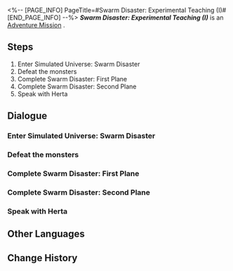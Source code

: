 <%-- [PAGE_INFO]
PageTitle=#Swarm Disaster: Experimental Teaching (I)#
[END_PAGE_INFO] --%>
{{Stub|Dialogue.}}
{{Mission Infobox
|id            = 8013101
|title         = 
|image         = <!--Mission Swarm Disaster Experimental Teaching (I).png-->
|type          = Adventure
|event_name    = 
|chapter       = 
|requirements  = [[Adventure Mission]] ''[[Swarm Disaster: The Beginning]]'' completed
|summary       = <!--official mission summary from Fate's Atlas-->
|characters    = Trailblazer
|startLocation = [[<!--starting world-->]] - [[<!--starting area-->]]
|world         = <!--starting world-->
|area          = <!--starting area-->
|prev          = Swarm Disaster: The Beginning
|next          = Swarm Disaster: Experimental Teaching (II)
|rewards       = Credit*10,000
}}
'''''Swarm Disaster: Experimental Teaching (I)''''' is an [[Adventure Mission]]<!--in [world]-->.

==Steps==
# Enter Simulated Universe: Swarm Disaster
# Defeat the monsters
# Complete Swarm Disaster: First Plane
# Complete Swarm Disaster: Second Plane
# Speak with Herta

<!--
==Gameplay Notes==

--><!--
==Trial Character==

-->
==Dialogue==
{{Stub Dialogue}}
{{Dialogue Start}}
:{{tx}}
{{Dialogue End}}

===Enter Simulated Universe: Swarm Disaster===
{{Mission Description|type=adventure|location=<!--to be added-->|update|Herta, Ruan Mei, Screwllum, and Stephen have joined forces to bring about the Simulated Universe's first major update! The geniuses added a substantial influx of fun content from all their various ideas. Stephen created some Audience Dice to add a bit more spice to this test. According to him, the dice hold "powers" connected to different Paths, and is conducive to ensuring that you meet with the Aeons. Honestly, though, it's hard to tell if he's actually investigating the Aeons... or just trying to make a game.}}
{{Dialogue Start}}
:{{tx}}
{{Dialogue End}}

===Defeat the monsters===
{{Dialogue Start}}
:{{tx}}
{{Dialogue End}}

===Complete Swarm Disaster: First Plane===
{{Dialogue Start}}
:{{tx}}
{{Dialogue End}}

===Complete Swarm Disaster: Second Plane===
{{Dialogue Start}}
:{{tx}}
{{Dialogue End}}

===Speak with Herta===
{{Dialogue Start}}
:{{tx}}
{{Dialogue End}}

==Other Languages==
{{Other Languages
|en   = Swarm Disaster: Experimental Teaching (I)
|zhs  = 寰宇蝗灾：实验教学（其一）
|zht  = 寰宇蝗災：實驗教學（其一）
|ja   = 宇宙の蝗害：チュートリアル・1
|ko   = 곤충 떼 재난: 실험 튜토리얼 (1)
|es   = La Plaga: enseñanza experimental&nbsp;I
|fr   = Enseignement expérimental (I)
|ru   = Нашествие роя: Экспериментальное обучение&nbsp;I
|th   = หายนะแห่งมวลแมลง: เรียนรู้ทดลอง 1
|vi   = Thảm Họa Đàn Côn Trùng: Giáo Trình Thí Nghiệm 1
|de   = Schwarmkatastrophe: Experimentelles Lehren (Teil 1)
|id   = Bencana Swarm: Pembelajaran Eksperimen 1
|pt   = O Desastre do Enxame: Ensino Experimental (I)
}}

==Change History==
{{Change History|1.3}}
